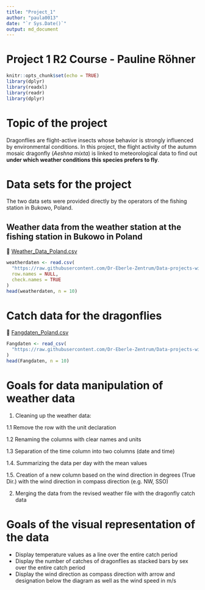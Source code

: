 ```yaml
---
title: "Project_1"
author: "paula0013"
date: "`r Sys.Date()`"
output: md_document
---
```

# Project 1 R2 Course - Pauline Röhner 
```r
knitr::opts_chunk$set(echo = TRUE)
library(dplyr)
library(readxl)
library(readr)
library(dplyr)
```
# Topic of the project  
Dragonflies are flight-active insects whose behavior is strongly influenced by environmental conditions. In this project, the flight activity of the autumn mosaic dragonfly (*Aeshna mixta*) is linked to meteorological data to find out **under which weather conditions this species prefers to fly**.

# Data sets for the project 
The two data sets were provided directly by the operators of the fishing station in Bukowo, Poland.

## Weather data from the weather station at the fishing station in Bukowo in Poland

🔗 [Weather_Data_Poland.csv](https://github.com/Dr-Eberle-Zentrum/Data-projects-with-R-and-GitHub/blob/main/Projects/paula0013/Weather_Data_Poland.csv)

```r
weatherdaten <- read.csv(
  "https://raw.githubusercontent.com/Dr-Eberle-Zentrum/Data-projects-with-R-and-GitHub/refs/heads/main/Projects/paula0013/Weather_Data_Poland.csv",
  row.names = NULL,
  check.names = TRUE
)
head(weatherdaten, n = 10)
```

# Catch data for the dragonflies

🔗 [Fangdaten_Poland.csv](https://github.com/Dr-Eberle-Zentrum/Data-projects-with-R-and-GitHub/blob/main/Projects/paula0013/Fangdaten_Poland.csv)

```r
Fangdaten <- read_csv(
  "https://raw.githubusercontent.com/Dr-Eberle-Zentrum/Data-projects-with-R-and-GitHub/refs/heads/main/Projects/paula0013/Fangdaten_Poland.csv",
)
head(Fangdaten, n = 10)
```

# Goals for data manipulation of weather data 
1. Cleaning up the weather data:

1.1 Remove the row with the unit declaration 

1.2 Renaming the columns with clear names and units

1.3 Separation of the time column into two columns (date and time)

1.4. Summarizing the data per day with the mean values  

1.5. Creation of a new column based on the wind direction in degrees (True Dir.) with the wind direction in compass direction (e.g. NW, SSO)
 
2. Merging the data from the revised weather file with the dragonfly catch data 

# Goals of the visual representation of the data
- Display temperature values as a line over the entire catch period 
- Display the number of catches of dragonflies as stacked bars by sex over the entire catch period
- Display the wind direction as compass direction with arrow and designation below the diagram as well as the wind speed in m/s
